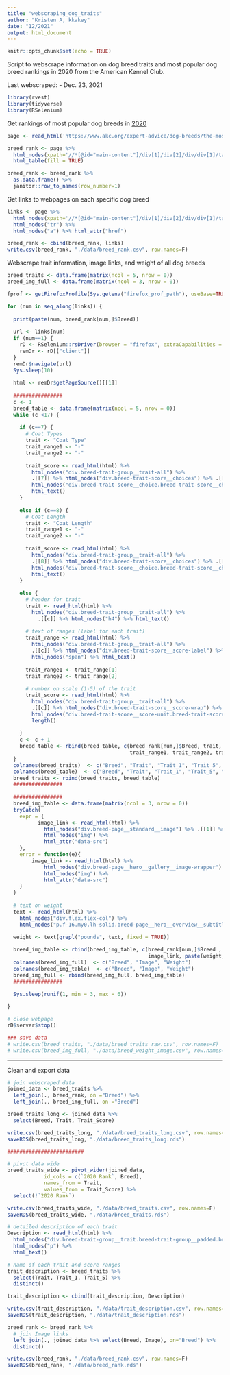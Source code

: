 ```yaml
---
title: "webscraping_dog_traits"
author: "Kristen A, kkakey"
date: "12/2021"
output: html_document
---
```


```r
knitr::opts_chunk$set(echo = TRUE)
```

Script to webscrape information on dog breed traits and most popular dog breed rankings in 2020 from the American Kennel Club. 

Last webscraped:
- Dec. 23, 2021

```r
library(rvest)
library(tidyverse)
library(RSelenium)
```

Get rankings of most popular dog breeds in [2020](https://www.akc.org/expert-advice/dog-breeds/the-most-popular-dog-breeds-of-2020/)
```r
page <- read_html('https://www.akc.org/expert-advice/dog-breeds/the-most-popular-dog-breeds-of-2020/')

breed_rank <- page %>%
  html_nodes(xpath='//*[@id="main-content"]/div[1]/div[2]/div/div[1]/table') %>%
  html_table(fill = TRUE) 

breed_rank <- breed_rank %>%
  as.data.frame() %>%
  janitor::row_to_names(row_number=1)
```

Get links to webpages on each specific dog breed
```r
links <- page %>%
  html_nodes(xpath='//*[@id="main-content"]/div[1]/div[2]/div/div[1]/table') %>%
  html_nodes("tr") %>%
  html_nodes("a") %>% html_attr("href")

breed_rank <- cbind(breed_rank, links)
write.csv(breed_rank, "./data/breed_rank.csv", row.names=F)
```


Webscrape trait information, image links, and weight of all dog breeds
```r
breed_traits <- data.frame(matrix(ncol = 5, nrow = 0))
breed_img_full <- data.frame(matrix(ncol = 3, nrow = 0))

fprof <- getFirefoxProfile(Sys.getenv("firefox_prof_path"), useBase=TRUE)

for (num in seq_along(links)) {
  
  print(paste(num, breed_rank[num,]$Breed))
  
  url <- links[num]
  if (num==1) {
    rD <- RSelenium::rsDriver(browser = "firefox", extraCapabilities = fprof, port = 4567L, verbose = T)
    remDr <- rD[["client"]]
  }
  remDr$navigate(url)
  Sys.sleep(10)
  
  html <- remDr$getPageSource()[[1]]
  
  ################
  c <- 1
  breed_table <- data.frame(matrix(ncol = 5, nrow = 0))
  while (c <17) {
    
    if (c==7) {
      # Coat Types
      trait <- "Coat Type"
      trait_range1 <- "-"
      trait_range2 <- "-"
      
      trait_score <- read_html(html) %>%
        html_nodes("div.breed-trait-group__trait-all") %>%
        .[[7]] %>% html_nodes("div.breed-trait-score__choices") %>% .[[1]] %>% 
        html_nodes("div.breed-trait-score__choice.breed-trait-score__choice--selected") %>%
        html_text()
    }
    
    else if (c==8) {
      # Coat Length
      trait <- "Coat Length"
      trait_range1 <- "-"
      trait_range2 <- "-"
      
      trait_score <- read_html(html) %>%
        html_nodes("div.breed-trait-group__trait-all") %>%
        .[[8]] %>% html_nodes("div.breed-trait-score__choices") %>% .[[1]] %>% 
        html_nodes("div.breed-trait-score__choice.breed-trait-score__choice--selected") %>%
        html_text()
    }
    
    else {
      # header for trait
      trait <- read_html(html) %>% 
        html_nodes("div.breed-trait-group__trait-all") %>%
          .[[c]] %>% html_nodes("h4") %>% html_text()
      
      # text of ranges (label for each trait)
      trait_range <- read_html(html) %>%
        html_nodes("div.breed-trait-group__trait-all") %>%
        .[[c]] %>% html_nodes("div.breed-trait-score__score-label") %>% 
        html_nodes("span") %>% html_text()
      
      trait_range1 <- trait_range[1]
      trait_range2 <- trait_range[2]
      
      # number on scale (1-5) of the trait
      trait_score <- read_html(html) %>%
        html_nodes("div.breed-trait-group__trait-all") %>%
        .[[c]] %>% html_nodes("div.breed-trait-score__score-wrap") %>%
        html_nodes("div.breed-trait-score__score-unit.breed-trait-score__score-unit--filled") %>% 
        length()
      
    }
    c <- c + 1
    breed_table <- rbind(breed_table, c(breed_rank[num,]$Breed, trait, 
                                        trait_range1, trait_range2, trait_score))
  }
  colnames(breed_traits)  <- c("Breed", "Trait", "Trait_1", "Trait_5", "Trait_Score")
  colnames(breed_table)  <- c("Breed", "Trait", "Trait_1", "Trait_5", "Trait_Score")
  breed_traits <- rbind(breed_traits, breed_table)
  ################
  
  ################
  breed_img_table <- data.frame(matrix(ncol = 3, nrow = 0))
  tryCatch(
    expr = {
          image_link <- read_html(html) %>% 
            html_nodes("div.breed-page__standard__image") %>% .[[1]] %>%
            html_nodes("img") %>%
            html_attr("data-src")
    },
    error = function(e){ 
        image_link <- read_html(html) %>% 
            html_nodes("div.breed-page__hero__gallery__image-wrapper") %>% .[[1]] %>%
            html_nodes("img") %>%
            html_attr("data-src")
    }
  )
  
  # text on weight
  text <- read_html(html) %>% 
    html_nodes("div.flex.flex-col") %>%
    html_nodes("p.f-16.my0.lh-solid.breed-page__hero__overview__subtitle")%>% html_text()
    
  weight <- text[grepl("pounds", text, fixed = TRUE)]

  breed_img_table <- rbind(breed_img_table, c(breed_rank[num,]$Breed , 
                                              image_link, paste(weight,collapse = '; ')))
  colnames(breed_img_full)  <- c("Breed", "Image", "Weight")
  colnames(breed_img_table)  <- c("Breed", "Image", "Weight")
  breed_img_full <- rbind(breed_img_full, breed_img_table)
  ################
  
  Sys.sleep(runif(1, min = 3, max = 6))

}

# close webpage
rD$server$stop()

### save data
# write.csv(breed_traits, "./data/breed_traits_raw.csv", row.names=F)
# write.csv(breed_img_full, "./data/breed_weight_image.csv", row.names=F)
```


*****************************************************************************

Clean and export data
```r
# join webscraped data
joined_data <- breed_traits %>%
  left_join(., breed_rank, on ="Breed") %>%
  left_join(., breed_img_full, on ="Breed")

breed_traits_long <- joined_data %>%
  select(Breed, Trait, Trait_Score)

write.csv(breed_traits_long, "./data/breed_traits_long.csv", row.names=F)
saveRDS(breed_traits_long, "./data/breed_traits_long.rds")

#########################

# pivot data wide
breed_traits_wide <- pivot_wider(joined_data, 
            id_cols = c(`2020 Rank`, Breed),
            names_from = Trait, 
            values_from = Trait_Score) %>%
  select(!`2020 Rank`) 

write.csv(breed_traits_wide, "./data/breed_traits.csv", row.names=F)
saveRDS(breed_traits_wide, "./data/breed_traits.rds")
```

```r
# detailed description of each trait
Description <- read_html(html) %>% 
  html_nodes("div.breed-trait-group__trait.breed-trait-group__padded.breed-trait-group__row-wrap") %>%
  html_nodes("p") %>%
  html_text()

# name of each trait and score ranges
trait_description <- breed_traits %>%
  select(Trait, Trait_1, Trait_5) %>%
  distinct()

trait_description <- cbind(trait_description, Description)

write.csv(trait_description, "./data/trait_description.csv", row.names=F)
saveRDS(trait_description, "./data/trait_description.rds")
```

```r
breed_rank <- breed_rank %>%
  # join Image links
  left_join(., joined_data %>% select(Breed, Image), on="Breed") %>%
  distinct()

write.csv(breed_rank, "./data/breed_rank.csv", row.names=F)
saveRDS(breed_rank, "./data/breed_rank.rds")
```

